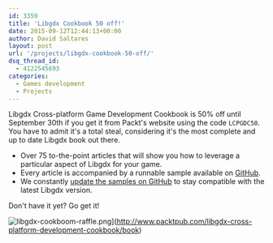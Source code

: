 ```yaml
---
id: 3359
title: 'Libgdx Cookbook 50 off!'
date: 2015-09-12T12:44:13+00:00
author: David Saltares
layout: post
url: '/projects/libgdx-cookbook-50-off/'
dsq_thread_id:
  - 4122545693
categories:
  - Games development
  - Projects
---
```


Libgdx Cross-platform Game Development Cookbook is 50% off until September 30th
if you get it from Packt's website using the code `LCPGDC50`. You have to admit
it's a total steal, considering it's the most complete and up to date Libgdx
book out there.

- Over 75 to-the-point articles that will show you how to leverage a particular
  aspect of Libgdx for your game.
- Every article is accompanied by a runnable sample available on
  [GitHub](https://github.com/dsaltares/libgdx-cookbook).
- We constantly [update the samples on GitHub](https://github.com/dsaltares/libgdx-cookbook/commits/master)
  to stay compatible with the latest Libgdx version.

Don't have it yet? Go get it!

![libgdx-cookboom-raffle.png](/img/cookbook/libgdx-cookboom-raffle.webp)](http://www.packtpub.com/libgdx-cross-platform-development-cookbook/book)
